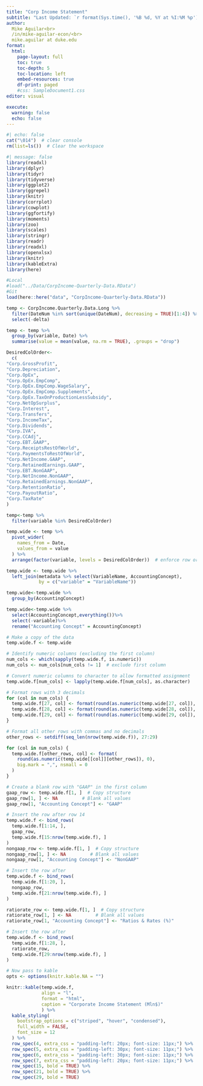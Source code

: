 ---
title: "Corp Income Statement"
subtitle: "Last Updated: `r format(Sys.time(), '%B %d, %Y at %I:%M %p')`, tz = 'America/New_York')` EST"
author: 
  Mike Aguilar<br>
  /in/mike-aguilar-econ/<br>
  mike.aguilar at duke.edu 
format:
  html:
    page-layout: full
    toc: true
    toc-depth: 5
    toc-location: left
    embed-resources: true
    df-print: paged
    #css: SampleDocument1.css
editor: visual

execute:
  warning: false
  echo: false
---

```{r}
#| echo: false
cat("\014")  # clear console
rm(list=ls())  # Clear the workspace
```

```{r}
#| message: false
library(readxl)
library(dplyr)
library(tidyr)
library(tidyverse)
library(ggplot2)
library(ggrepel)
library(knitr)
library(corrplot)
library(cowplot) 
library(ggfortify)
library(moments)
library(zoo)
library(scales)
library(stringr)
library(readr)
library(readxl)
library(openxlsx)
library(knitr)
library(kableExtra)
library(here)
```

```{r}
#Local
#load("../Data/CorpIncome-Quarterly-Data.RData")
#Git
load(here::here("data", "CorpIncome-Quarterly-Data.RData"))
```

```{r}

temp <- CorpIncome.Quarterly.Data.Long %>%
  filter(DateNum %in% sort(unique(DateNum), decreasing = TRUE)[1:4]) %>%
  select(-delta)
```

```{r}
temp <- temp %>%
  group_by(variable, Date) %>%
  summarise(value = mean(value, na.rm = TRUE), .groups = "drop")

```

```{r}
DesiredColOrder<- 
  c(
"Corp.GrossProfit",
"Corp.Depreciation",
"Corp.OpEx",
"Corp.OpEx.EmpComp",
"Corp.OpEx.EmpComp.WageSalary",
"Corp.OpEx.EmpComp.Supplements",
"Corp.OpEx.TaxOnProductionLessSubsidy",
"Corp.NetOpSurplus",
"Corp.Interest",
"Corp.Transfers",
"Corp.IncomeTax",
"Corp.Dividends",
"Corp.IVA",
"Corp.CCAdj",
"Corp.EBT.GAAP",
"Corp.ReceiptsRestOfWorld",
"Corp.PaymentsToRestOfWorld",
"Corp.NetIncome.GAAP",
"Corp.RetainedEarnings.GAAP",
"Corp.EBT.NonGAAP",
"Corp.NetIncome.NonGAAP",
"Corp.RetainedEarnings.NonGAAP",
"Corp.RetentionRatio",
"Corp.PayoutRatio",
"Corp.TaxRate"
)
```

```{r}
temp<-temp %>%
  filter(variable %in% DesiredColOrder)
```

```{r}
temp.wide <- temp %>%
  pivot_wider(
    names_from = Date, 
    values_from = value
  ) %>%
  arrange(factor(variable, levels = DesiredColOrder))  # enforce row order here
```

```{r}

temp.wide <- temp.wide %>%
  left_join(metadata %>% select(VariableName, AccountingConcept),
            by = c("variable" = "VariableName")) 
```

```{r}
temp.wide<-temp.wide %>%
  group_by(AccountingConcept)
```

```{r}
temp.wide<-temp.wide %>%
  select(AccountingConcept,everything())%>%
  select(-variable)%>%
  rename("Accounting Concept" = AccountingConcept)
```

```{r}
# Make a copy of the data
temp.wide.f <- temp.wide

# Identify numeric columns (excluding the first column)
num_cols <- which(sapply(temp.wide.f, is.numeric))
num_cols <- num_cols[num_cols != 1]  # exclude first column

# Convert numeric columns to character to allow formatted assignment
temp.wide.f[num_cols] <- lapply(temp.wide.f[num_cols], as.character)

# Format rows with 3 decimals
for (col in num_cols) {
  temp.wide.f[27, col] <- format(round(as.numeric(temp.wide[27, col]), 3), nsmall = 3)
  temp.wide.f[28, col] <- format(round(as.numeric(temp.wide[28, col]), 3), nsmall = 3)
  temp.wide.f[29, col] <- format(round(as.numeric(temp.wide[29, col]), 3), nsmall = 3)
}

# Format all other rows with commas and no decimals
other_rows <- setdiff(seq_len(nrow(temp.wide.f)), 27:29)

for (col in num_cols) {
  temp.wide.f[other_rows, col] <- format(
    round(as.numeric(temp.wide[[col]][other_rows]), 0),
    big.mark = ",", nsmall = 0
  )
}

```

```{r}
# Create a blank row with "GAAP" in the first column
gaap_row <- temp.wide.f[1, ]  # Copy structure
gaap_row[1, ] <- NA         # Blank all values
gaap_row[1, "Accounting Concept"] <- "GAAP"

# Insert the row after row 14
temp.wide.f <- bind_rows(
  temp.wide.f[1:14, ],
  gaap_row,
  temp.wide.f[15:nrow(temp.wide.f), ]
)
nongaap_row <- temp.wide.f[1, ]  # Copy structure
nongaap_row[1, ] <- NA         # Blank all values
nongaap_row[1, "Accounting Concept"] <- "NonGAAP"

# Insert the row after
temp.wide.f <- bind_rows(
  temp.wide.f[1:20, ],
  nongaap_row,
  temp.wide.f[21:nrow(temp.wide.f), ]
)

ratiorate_row <- temp.wide.f[1, ]  # Copy structure
ratiorate_row[1, ] <- NA         # Blank all values
ratiorate_row[1, "Accounting Concept"] <- "Ratios & Rates (%)"

# Insert the row after 
temp.wide.f <- bind_rows(
  temp.wide.f[1:28, ],
  ratiorate_row,
  temp.wide.f[29:nrow(temp.wide.f), ]
)
```

```{r}
# Now pass to kable
opts <- options(knitr.kable.NA = "")

knitr::kable(temp.wide.f, 
             align = "l", 
             format = "html", 
             caption = "Corporate Income Statement (Mln$)"
             ) %>%
  kable_styling(
    bootstrap_options = c("striped", "hover", "condensed"), 
    full_width = FALSE,
    font_size = 12
  ) %>%
  row_spec(4, extra_css = "padding-left: 20px; font-size: 11px;") %>%
  row_spec(5, extra_css = "padding-left: 30px; font-size: 11px;") %>%
  row_spec(6, extra_css = "padding-left: 30px; font-size: 11px;") %>%
  row_spec(7, extra_css = "padding-left: 20px; font-size: 11px;") %>%
  row_spec(15, bold = TRUE) %>%
  row_spec(21, bold = TRUE) %>%
  row_spec(29, bold = TRUE)

```
